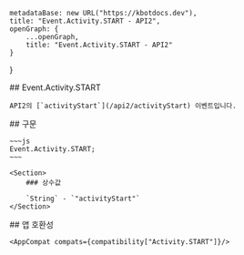 
    metadataBase: new URL("https://kbotdocs.dev"),
    title: "Event.Activity.START - API2",
    openGraph: {
        ...openGraph,
        title: "Event.Activity.START - API2"
    }
}

<Section>
    ## Event.Activity.START

    API2의 [`activityStart`](/api2/activityStart) 이벤트입니다.
</Section>
<Section>
    ## 구문

    ~~~js
    Event.Activity.START;
    ~~~

    <Section>
        ### 상수값

        `String` - `"activityStart"`
    </Section>
</Section>
<Section>
    ## 앱 호환성

    <AppCompat compats={compatibility["Activity.START"]}/>
</Section>